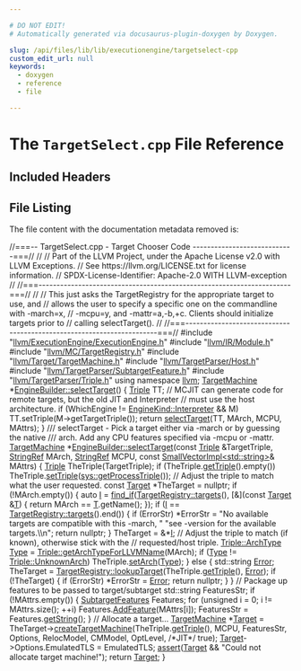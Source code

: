 ```yaml
---

# DO NOT EDIT!
# Automatically generated via docusaurus-plugin-doxygen by Doxygen.

slug: /api/files/lib/lib/executionengine/targetselect-cpp
custom_edit_url: null
keywords:
  - doxygen
  - reference
  - file

---
```





# The `TargetSelect.cpp` File Reference

<DoxygenPage pluginConfig={pluginConfig}>



## Included Headers

<IncludesList>
<IncludesListItem
  filePath="llvm/ExecutionEngine/ExecutionEngine.h"
  permalink="/docs/api/files/include/include/llvm/include/llvm/executionengine/executionengine-h"
  isLocal="true" />
<IncludesListItem
  filePath="llvm/IR/Module.h"
  permalink="/docs/api/files/include/include/llvm/include/llvm/ir/module-h"
  isLocal="true" />
<IncludesListItem
  filePath="llvm/MC/TargetRegistry.h"
  permalink="/docs/api/files/include/include/llvm/include/llvm/mc/targetregistry-h"
  isLocal="true" />
<IncludesListItem
  filePath="llvm/Target/TargetMachine.h"
  permalink="/docs/api/files/include/include/llvm/include/llvm/target/targetmachine-h"
  isLocal="true" />
<IncludesListItem
  filePath="llvm/TargetParser/Host.h"
  permalink="/docs/api/files/include/include/llvm/include/llvm/targetparser/host-h"
  isLocal="true" />
<IncludesListItem
  filePath="llvm/TargetParser/SubtargetFeature.h"
  permalink="/docs/api/files/include/include/llvm/include/llvm/targetparser/subtargetfeature-h"
  isLocal="true" />
<IncludesListItem
  filePath="llvm/TargetParser/Triple.h"
  permalink="/docs/api/files/include/include/llvm/include/llvm/targetparser/triple-h"
  isLocal="true" />
</IncludesList>


## File Listing

The file content with the documentation metadata removed is:

<ProgramListing>

<Link id="l00001" /><CodeLine lineNumber="1"><Highlight kind="comment">//===-- TargetSelect.cpp - Target Chooser Code ----------------------------===//</Highlight><Highlight kind="normal"></Highlight></CodeLine>
<Link id="l00002" /><CodeLine lineNumber="2"><Highlight kind="normal"></Highlight><Highlight kind="comment">//</Highlight><Highlight kind="normal"></Highlight></CodeLine>
<Link id="l00003" /><CodeLine lineNumber="3"><Highlight kind="normal"></Highlight><Highlight kind="comment">// Part of the LLVM Project, under the Apache License v2.0 with LLVM Exceptions.</Highlight><Highlight kind="normal"></Highlight></CodeLine>
<Link id="l00004" /><CodeLine lineNumber="4"><Highlight kind="normal"></Highlight><Highlight kind="comment">// See https://llvm.org/LICENSE.txt for license information.</Highlight><Highlight kind="normal"></Highlight></CodeLine>
<Link id="l00005" /><CodeLine lineNumber="5"><Highlight kind="normal"></Highlight><Highlight kind="comment">// SPDX-License-Identifier: Apache-2.0 WITH LLVM-exception</Highlight><Highlight kind="normal"></Highlight></CodeLine>
<Link id="l00006" /><CodeLine lineNumber="6"><Highlight kind="normal"></Highlight><Highlight kind="comment">//</Highlight><Highlight kind="normal"></Highlight></CodeLine>
<Link id="l00007" /><CodeLine lineNumber="7"><Highlight kind="normal"></Highlight><Highlight kind="comment">//===----------------------------------------------------------------------===//</Highlight><Highlight kind="normal"></Highlight></CodeLine>
<Link id="l00008" /><CodeLine lineNumber="8"><Highlight kind="normal"></Highlight><Highlight kind="comment">//</Highlight><Highlight kind="normal"></Highlight></CodeLine>
<Link id="l00009" /><CodeLine lineNumber="9"><Highlight kind="normal"></Highlight><Highlight kind="comment">// This just asks the TargetRegistry for the appropriate target to use, and</Highlight><Highlight kind="normal"></Highlight></CodeLine>
<Link id="l00010" /><CodeLine lineNumber="10"><Highlight kind="normal"></Highlight><Highlight kind="comment">// allows the user to specify a specific one on the commandline with -march=x,</Highlight><Highlight kind="normal"></Highlight></CodeLine>
<Link id="l00011" /><CodeLine lineNumber="11"><Highlight kind="normal"></Highlight><Highlight kind="comment">// -mcpu=y, and -mattr=a,-b,+c. Clients should initialize targets prior to</Highlight><Highlight kind="normal"></Highlight></CodeLine>
<Link id="l00012" /><CodeLine lineNumber="12"><Highlight kind="normal"></Highlight><Highlight kind="comment">// calling selectTarget().</Highlight><Highlight kind="normal"></Highlight></CodeLine>
<Link id="l00013" /><CodeLine lineNumber="13"><Highlight kind="normal"></Highlight><Highlight kind="comment">//</Highlight><Highlight kind="normal"></Highlight></CodeLine>
<Link id="l00014" /><CodeLine lineNumber="14"><Highlight kind="normal"></Highlight><Highlight kind="comment">//===----------------------------------------------------------------------===//</Highlight><Highlight kind="normal"></Highlight></CodeLine>
<Link id="l00015" /><CodeLine lineNumber="15"><Highlight kind="normal"></Highlight></CodeLine>
<Link id="l00016" /><CodeLine lineNumber="16"><Highlight kind="normal"></Highlight><Highlight kind="preprocessor">#include &quot;<a href="/docs/api/files/include/include/llvm/include/llvm/executionengine/executionengine-h">llvm/ExecutionEngine/ExecutionEngine.h</a>&quot;</Highlight><Highlight kind="normal"></Highlight></CodeLine>
<Link id="l00017" /><CodeLine lineNumber="17"><Highlight kind="normal"></Highlight><Highlight kind="preprocessor">#include &quot;<a href="/docs/api/files/include/include/llvm/include/llvm/ir/module-h">llvm/IR/Module.h</a>&quot;</Highlight><Highlight kind="normal"></Highlight></CodeLine>
<Link id="l00018" /><CodeLine lineNumber="18"><Highlight kind="normal"></Highlight><Highlight kind="preprocessor">#include &quot;<a href="/docs/api/files/include/include/llvm/include/llvm/mc/targetregistry-h">llvm/MC/TargetRegistry.h</a>&quot;</Highlight><Highlight kind="normal"></Highlight></CodeLine>
<Link id="l00019" /><CodeLine lineNumber="19"><Highlight kind="normal"></Highlight><Highlight kind="preprocessor">#include &quot;<a href="/docs/api/files/include/include/llvm/include/llvm/target/targetmachine-h">llvm/Target/TargetMachine.h</a>&quot;</Highlight><Highlight kind="normal"></Highlight></CodeLine>
<Link id="l00020" /><CodeLine lineNumber="20"><Highlight kind="normal"></Highlight><Highlight kind="preprocessor">#include &quot;<a href="/docs/api/files/include/include/llvm/include/llvm/targetparser/host-h">llvm/TargetParser/Host.h</a>&quot;</Highlight><Highlight kind="normal"></Highlight></CodeLine>
<Link id="l00021" /><CodeLine lineNumber="21"><Highlight kind="normal"></Highlight><Highlight kind="preprocessor">#include &quot;<a href="/docs/api/files/include/include/llvm/include/llvm/targetparser/subtargetfeature-h">llvm/TargetParser/SubtargetFeature.h</a>&quot;</Highlight><Highlight kind="normal"></Highlight></CodeLine>
<Link id="l00022" /><CodeLine lineNumber="22"><Highlight kind="normal"></Highlight><Highlight kind="preprocessor">#include &quot;<a href="/docs/api/files/include/include/llvm/include/llvm/targetparser/triple-h">llvm/TargetParser/Triple.h</a>&quot;</Highlight><Highlight kind="normal"></Highlight></CodeLine>
<Link id="l00023" /><CodeLine lineNumber="23"><Highlight kind="normal"></Highlight></CodeLine>
<Link id="l00024" /><CodeLine lineNumber="24"><Highlight kind="normal"></Highlight><Highlight kind="keyword">using namespace </Highlight><Highlight kind="normal"><a href="/docs/api/namespaces/llvm">llvm</a>;</Highlight></CodeLine>
<Link id="l00025" /><CodeLine lineNumber="25"><Highlight kind="normal"></Highlight></CodeLine>
<Link id="l00026" /><CodeLine lineNumber="26" lineLink="/docs/api/classes/llvm/enginebuilder/#a69bf35545691487248c1a1d0bd45976c"><Highlight kind="normal"><a href="/docs/api/classes/llvm/targetmachine">TargetMachine</a> &#42;<a href="/docs/api/classes/llvm/enginebuilder/#a69bf35545691487248c1a1d0bd45976c">EngineBuilder::selectTarget</a>() &#123;</Highlight></CodeLine>
<Link id="l00027" /><CodeLine lineNumber="27"><Highlight kind="normal">  <a href="/docs/api/classes/llvm/triple">Triple</a> TT;</Highlight></CodeLine>
<Link id="l00028" /><CodeLine lineNumber="28"><Highlight kind="normal"></Highlight></CodeLine>
<Link id="l00029" /><CodeLine lineNumber="29"><Highlight kind="normal">  </Highlight><Highlight kind="comment">// MCJIT can generate code for remote targets, but the old JIT and Interpreter</Highlight><Highlight kind="normal"></Highlight></CodeLine>
<Link id="l00030" /><CodeLine lineNumber="30"><Highlight kind="normal">  </Highlight><Highlight kind="comment">// must use the host architecture.</Highlight><Highlight kind="normal"></Highlight></CodeLine>
<Link id="l00031" /><CodeLine lineNumber="31"><Highlight kind="normal">  </Highlight><Highlight kind="keywordflow">if</Highlight><Highlight kind="normal"> (WhichEngine != <a href="/docs/api/namespaces/llvm/enginekind/#a9df47239a42cd9621ac26d9ecbd57441acbd7ec5d01190e525d2f938b169b9a81">EngineKind::Interpreter</a> &amp;&amp; M)</Highlight></CodeLine>
<Link id="l00032" /><CodeLine lineNumber="32"><Highlight kind="normal">    TT.setTriple(M-&gt;getTargetTriple());</Highlight></CodeLine>
<Link id="l00033" /><CodeLine lineNumber="33"><Highlight kind="normal"></Highlight></CodeLine>
<Link id="l00034" /><CodeLine lineNumber="34"><Highlight kind="normal">  </Highlight><Highlight kind="keywordflow">return</Highlight><Highlight kind="normal"> <a href="/docs/api/classes/llvm/enginebuilder/#a69bf35545691487248c1a1d0bd45976c">selectTarget</a>(TT, MArch, MCPU, MAttrs);</Highlight></CodeLine>
<Link id="l00035" /><CodeLine lineNumber="35"><Highlight kind="normal">&#125;</Highlight></CodeLine>
<Link id="l00036" /><CodeLine lineNumber="36"><Highlight kind="normal"></Highlight><Highlight kind="comment"></Highlight></CodeLine>
<Link id="l00037" /><CodeLine lineNumber="37"><Highlight kind="comment">/// selectTarget - Pick a target either via -march or by guessing the native</Highlight></CodeLine>
<Link id="l00038" /><CodeLine lineNumber="38"><Highlight kind="comment">/// arch.  Add any CPU features specified via -mcpu or -mattr.</Highlight><Highlight kind="normal"></Highlight></CodeLine>
<Link id="l00039" /><CodeLine lineNumber="39" lineLink="/docs/api/classes/llvm/enginebuilder/#a7ef5bb146eb2c0e3a609a6a169ac4f44"><Highlight kind="normal"><a href="/docs/api/classes/llvm/targetmachine">TargetMachine</a> &#42;<a href="/docs/api/classes/llvm/enginebuilder/#a69bf35545691487248c1a1d0bd45976c">EngineBuilder::selectTarget</a>(</Highlight><Highlight kind="keyword">const</Highlight><Highlight kind="normal"> <a href="/docs/api/classes/llvm/triple">Triple</a> &amp;TargetTriple,</Highlight></CodeLine>
<Link id="l00040" /><CodeLine lineNumber="40"><Highlight kind="normal">                              <a href="/docs/api/classes/llvm/stringref">StringRef</a> MArch,</Highlight></CodeLine>
<Link id="l00041" /><CodeLine lineNumber="41"><Highlight kind="normal">                              <a href="/docs/api/classes/llvm/stringref">StringRef</a> MCPU,</Highlight></CodeLine>
<Link id="l00042" /><CodeLine lineNumber="42"><Highlight kind="normal">                              </Highlight><Highlight kind="keyword">const</Highlight><Highlight kind="normal"> <a href="/docs/api/classes/llvm/smallvectorimpl">SmallVectorImpl&lt;std::string&gt;</a>&amp; MAttrs) &#123;</Highlight></CodeLine>
<Link id="l00043" /><CodeLine lineNumber="43"><Highlight kind="normal">  <a href="/docs/api/classes/llvm/triple">Triple</a> TheTriple(TargetTriple);</Highlight></CodeLine>
<Link id="l00044" /><CodeLine lineNumber="44"><Highlight kind="normal">  </Highlight><Highlight kind="keywordflow">if</Highlight><Highlight kind="normal"> (TheTriple.<a href="/docs/api/classes/llvm/triple/#a7bc9985614536143e793244dfb66028c">getTriple</a>().empty())</Highlight></CodeLine>
<Link id="l00045" /><CodeLine lineNumber="45"><Highlight kind="normal">    TheTriple.<a href="/docs/api/classes/llvm/triple/#a58ffeec08324cdbd301158e5ef874cc3">setTriple</a>(<a href="/docs/api/namespaces/llvm/sys/#aab375071f641a086c0d7067635ccd3dc">sys::getProcessTriple</a>());</Highlight></CodeLine>
<Link id="l00046" /><CodeLine lineNumber="46"><Highlight kind="normal"></Highlight></CodeLine>
<Link id="l00047" /><CodeLine lineNumber="47"><Highlight kind="normal">  </Highlight><Highlight kind="comment">// Adjust the triple to match what the user requested.</Highlight><Highlight kind="normal"></Highlight></CodeLine>
<Link id="l00048" /><CodeLine lineNumber="48"><Highlight kind="normal">  </Highlight><Highlight kind="keyword">const</Highlight><Highlight kind="normal"> <a href="/docs/api/classes/llvm/target">Target</a> &#42;TheTarget = </Highlight><Highlight kind="keyword">nullptr</Highlight><Highlight kind="normal">;</Highlight></CodeLine>
<Link id="l00049" /><CodeLine lineNumber="49"><Highlight kind="normal">  </Highlight><Highlight kind="keywordflow">if</Highlight><Highlight kind="normal"> (!MArch.empty()) &#123;</Highlight></CodeLine>
<Link id="l00050" /><CodeLine lineNumber="50"><Highlight kind="normal">    </Highlight><Highlight kind="keyword">auto</Highlight><Highlight kind="normal"> <a href="/docs/api/files/lib/lib/support/md5-cpp/#ac0eafdc9ee161b71e7af98af736952fd">I</a> = <a href="/docs/api/namespaces/llvm/#ac78c09ae232b2ce188ff590d51e3c268">find&#95;if</a>(<a href="/docs/api/structs/llvm/targetregistry/#ad1ae7fa8c7edcabe75a0fef8b6b91b98">TargetRegistry::targets</a>(),</Highlight></CodeLine>
<Link id="l00051" /><CodeLine lineNumber="51"><Highlight kind="normal">                     &#91;&amp;&#93;(</Highlight><Highlight kind="keyword">const</Highlight><Highlight kind="normal"> <a href="/docs/api/classes/llvm/target">Target</a> &amp;<a href="/docs/api/files/lib/lib/target/lib/target/mips/mips16isellowering-cpp/#a0acb682b8260ab1c60b918599864e2e5">T</a>) &#123; </Highlight><Highlight kind="keywordflow">return</Highlight><Highlight kind="normal"> MArch == <a href="/docs/api/files/lib/lib/target/lib/target/mips/mips16isellowering-cpp/#a0acb682b8260ab1c60b918599864e2e5">T</a>.getName(); &#125;);</Highlight></CodeLine>
<Link id="l00052" /><CodeLine lineNumber="52"><Highlight kind="normal"></Highlight></CodeLine>
<Link id="l00053" /><CodeLine lineNumber="53"><Highlight kind="normal">    </Highlight><Highlight kind="keywordflow">if</Highlight><Highlight kind="normal"> (<a href="/docs/api/files/lib/lib/support/md5-cpp/#ac0eafdc9ee161b71e7af98af736952fd">I</a> == <a href="/docs/api/structs/llvm/targetregistry/#ad1ae7fa8c7edcabe75a0fef8b6b91b98">TargetRegistry::targets</a>().end()) &#123;</Highlight></CodeLine>
<Link id="l00054" /><CodeLine lineNumber="54"><Highlight kind="normal">      </Highlight><Highlight kind="keywordflow">if</Highlight><Highlight kind="normal"> (ErrorStr)</Highlight></CodeLine>
<Link id="l00055" /><CodeLine lineNumber="55"><Highlight kind="normal">        &#42;ErrorStr = </Highlight><Highlight kind="stringliteral">&quot;No available targets are compatible with this -march, &quot;</Highlight><Highlight kind="normal"></Highlight></CodeLine>
<Link id="l00056" /><CodeLine lineNumber="56"><Highlight kind="normal">                    </Highlight><Highlight kind="stringliteral">&quot;see -version for the available targets.\\n&quot;</Highlight><Highlight kind="normal">;</Highlight></CodeLine>
<Link id="l00057" /><CodeLine lineNumber="57"><Highlight kind="normal">      </Highlight><Highlight kind="keywordflow">return</Highlight><Highlight kind="normal"> </Highlight><Highlight kind="keyword">nullptr</Highlight><Highlight kind="normal">;</Highlight></CodeLine>
<Link id="l00058" /><CodeLine lineNumber="58"><Highlight kind="normal">    &#125;</Highlight></CodeLine>
<Link id="l00059" /><CodeLine lineNumber="59"><Highlight kind="normal"></Highlight></CodeLine>
<Link id="l00060" /><CodeLine lineNumber="60"><Highlight kind="normal">    TheTarget = &amp;&#42;<a href="/docs/api/files/lib/lib/support/md5-cpp/#ac0eafdc9ee161b71e7af98af736952fd">I</a>;</Highlight></CodeLine>
<Link id="l00061" /><CodeLine lineNumber="61"><Highlight kind="normal"></Highlight></CodeLine>
<Link id="l00062" /><CodeLine lineNumber="62"><Highlight kind="normal">    </Highlight><Highlight kind="comment">// Adjust the triple to match (if known), otherwise stick with the</Highlight><Highlight kind="normal"></Highlight></CodeLine>
<Link id="l00063" /><CodeLine lineNumber="63"><Highlight kind="normal">    </Highlight><Highlight kind="comment">// requested/host triple.</Highlight><Highlight kind="normal"></Highlight></CodeLine>
<Link id="l00064" /><CodeLine lineNumber="64"><Highlight kind="normal">    <a href="/docs/api/classes/llvm/triple/#a547abd13f7a3c063aa72c8192a868154">Triple::ArchType</a> <a href="/docs/api/classes/llvm/type">Type</a> = <a href="/docs/api/classes/llvm/triple/#a5d5efe3bb966ce825560b2e6dd46f8ec">Triple::getArchTypeForLLVMName</a>(MArch);</Highlight></CodeLine>
<Link id="l00065" /><CodeLine lineNumber="65"><Highlight kind="normal">    </Highlight><Highlight kind="keywordflow">if</Highlight><Highlight kind="normal"> (<a href="/docs/api/classes/llvm/type">Type</a> != <a href="/docs/api/classes/llvm/triple/#a547abd13f7a3c063aa72c8192a868154a5b44ea359fcb23c7b1bfdc029979614c">Triple::UnknownArch</a>)</Highlight></CodeLine>
<Link id="l00066" /><CodeLine lineNumber="66"><Highlight kind="normal">      TheTriple.<a href="/docs/api/classes/llvm/triple/#af70f4019638c4a7cccaaad403c25c048">setArch</a>(<a href="/docs/api/classes/llvm/type">Type</a>);</Highlight></CodeLine>
<Link id="l00067" /><CodeLine lineNumber="67"><Highlight kind="normal">  &#125; </Highlight><Highlight kind="keywordflow">else</Highlight><Highlight kind="normal"> &#123;</Highlight></CodeLine>
<Link id="l00068" /><CodeLine lineNumber="68"><Highlight kind="normal">    std::string <a href="/docs/api/classes/llvm/error">Error</a>;</Highlight></CodeLine>
<Link id="l00069" /><CodeLine lineNumber="69"><Highlight kind="normal">    TheTarget = <a href="/docs/api/structs/llvm/targetregistry/#a85a69009ec328d5835241f56fb62cc6d">TargetRegistry::lookupTarget</a>(TheTriple.<a href="/docs/api/classes/llvm/triple/#a7bc9985614536143e793244dfb66028c">getTriple</a>(), <a href="/docs/api/classes/llvm/error">Error</a>);</Highlight></CodeLine>
<Link id="l00070" /><CodeLine lineNumber="70"><Highlight kind="normal">    </Highlight><Highlight kind="keywordflow">if</Highlight><Highlight kind="normal"> (!TheTarget) &#123;</Highlight></CodeLine>
<Link id="l00071" /><CodeLine lineNumber="71"><Highlight kind="normal">      </Highlight><Highlight kind="keywordflow">if</Highlight><Highlight kind="normal"> (ErrorStr)</Highlight></CodeLine>
<Link id="l00072" /><CodeLine lineNumber="72"><Highlight kind="normal">        &#42;ErrorStr = <a href="/docs/api/classes/llvm/error">Error</a>;</Highlight></CodeLine>
<Link id="l00073" /><CodeLine lineNumber="73"><Highlight kind="normal">      </Highlight><Highlight kind="keywordflow">return</Highlight><Highlight kind="normal"> </Highlight><Highlight kind="keyword">nullptr</Highlight><Highlight kind="normal">;</Highlight></CodeLine>
<Link id="l00074" /><CodeLine lineNumber="74"><Highlight kind="normal">    &#125;</Highlight></CodeLine>
<Link id="l00075" /><CodeLine lineNumber="75"><Highlight kind="normal">  &#125;</Highlight></CodeLine>
<Link id="l00076" /><CodeLine lineNumber="76"><Highlight kind="normal"></Highlight></CodeLine>
<Link id="l00077" /><CodeLine lineNumber="77"><Highlight kind="normal">  </Highlight><Highlight kind="comment">// Package up features to be passed to target/subtarget</Highlight><Highlight kind="normal"></Highlight></CodeLine>
<Link id="l00078" /><CodeLine lineNumber="78"><Highlight kind="normal">  std::string FeaturesStr;</Highlight></CodeLine>
<Link id="l00079" /><CodeLine lineNumber="79"><Highlight kind="normal">  </Highlight><Highlight kind="keywordflow">if</Highlight><Highlight kind="normal"> (!MAttrs.empty()) &#123;</Highlight></CodeLine>
<Link id="l00080" /><CodeLine lineNumber="80"><Highlight kind="normal">    <a href="/docs/api/classes/llvm/subtargetfeatures">SubtargetFeatures</a> Features;</Highlight></CodeLine>
<Link id="l00081" /><CodeLine lineNumber="81"><Highlight kind="normal">    </Highlight><Highlight kind="keywordflow">for</Highlight><Highlight kind="normal"> (</Highlight><Highlight kind="keywordtype">unsigned</Highlight><Highlight kind="normal"> i = 0; i != MAttrs.size(); ++i)</Highlight></CodeLine>
<Link id="l00082" /><CodeLine lineNumber="82"><Highlight kind="normal">      Features.<a href="/docs/api/classes/llvm/subtargetfeatures/#af579a881fa0a6fe785ecf91fcc9ccaaa">AddFeature</a>(MAttrs&#91;i&#93;);</Highlight></CodeLine>
<Link id="l00083" /><CodeLine lineNumber="83"><Highlight kind="normal">    FeaturesStr = Features.<a href="/docs/api/classes/llvm/subtargetfeatures/#aaa9679917091c7e93f866894599f923e">getString</a>();</Highlight></CodeLine>
<Link id="l00084" /><CodeLine lineNumber="84"><Highlight kind="normal">  &#125;</Highlight></CodeLine>
<Link id="l00085" /><CodeLine lineNumber="85"><Highlight kind="normal"></Highlight></CodeLine>
<Link id="l00086" /><CodeLine lineNumber="86"><Highlight kind="normal">  </Highlight><Highlight kind="comment">// Allocate a target...</Highlight><Highlight kind="normal"></Highlight></CodeLine>
<Link id="l00087" /><CodeLine lineNumber="87"><Highlight kind="normal">  <a href="/docs/api/classes/llvm/targetmachine">TargetMachine</a> &#42;<a href="/docs/api/classes/llvm/target">Target</a> =</Highlight></CodeLine>
<Link id="l00088" /><CodeLine lineNumber="88"><Highlight kind="normal">      TheTarget-&gt;<a href="/docs/api/classes/llvm/target/#a97b31e68ba164458a37e49e7d1053fc1">createTargetMachine</a>(TheTriple.<a href="/docs/api/classes/llvm/triple/#a7bc9985614536143e793244dfb66028c">getTriple</a>(), MCPU, FeaturesStr,</Highlight></CodeLine>
<Link id="l00089" /><CodeLine lineNumber="89"><Highlight kind="normal">                                     Options, RelocModel, CMModel, OptLevel,</Highlight></CodeLine>
<Link id="l00090" /><CodeLine lineNumber="90"><Highlight kind="normal">             </Highlight><Highlight kind="comment">/&#42;JIT&#42;/</Highlight><Highlight kind="normal"> </Highlight><Highlight kind="keyword">true</Highlight><Highlight kind="normal">);</Highlight></CodeLine>
<Link id="l00091" /><CodeLine lineNumber="91"><Highlight kind="normal">  <a href="/docs/api/classes/llvm/target">Target</a>-&gt;Options.EmulatedTLS = EmulatedTLS;</Highlight></CodeLine>
<Link id="l00092" /><CodeLine lineNumber="92"><Highlight kind="normal"></Highlight></CodeLine>
<Link id="l00093" /><CodeLine lineNumber="93"><Highlight kind="normal">  <a href="/docs/api/files/lib/lib/target/lib/target/amdgpu/silowercontrolflow-cpp/#a4868c5d81c5ccc98c47aeab6244346a0">assert</a>(<a href="/docs/api/classes/llvm/target">Target</a> &amp;&amp; </Highlight><Highlight kind="stringliteral">&quot;Could not allocate target machine!&quot;</Highlight><Highlight kind="normal">);</Highlight></CodeLine>
<Link id="l00094" /><CodeLine lineNumber="94"><Highlight kind="normal">  </Highlight><Highlight kind="keywordflow">return</Highlight><Highlight kind="normal"> <a href="/docs/api/classes/llvm/target">Target</a>;</Highlight></CodeLine>
<Link id="l00095" /><CodeLine lineNumber="95"><Highlight kind="normal">&#125;</Highlight></CodeLine>

</ProgramListing>


</DoxygenPage>
